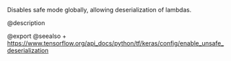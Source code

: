 Disables safe mode globally, allowing deserialization of lambdas.

@description

@export
@seealso
+ <https://www.tensorflow.org/api_docs/python/tf/keras/config/enable_unsafe_deserialization>
